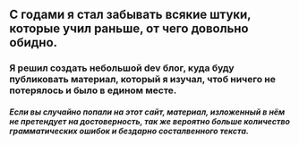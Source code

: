 ## С годами я стал забывать всякие штуки, которые учил раньше, от чего довольно обидно.

### Я решил создать небольшой dev блог, куда буду публиковать материал, который я изучал, чтоб ничего не потерялось и было в едином месте.

##### Если вы случайно попали на этот сайт, материал, изложенный в нём не претендует на достоверность, так же вероятно больше количество грамматических ошибок и бездарно состалвенного текста.
